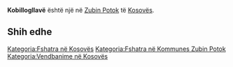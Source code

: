 {{Fshat në 
 | Emri                = Kobillogllavë
 | EmriAlt                = 
 | NAME_SHORT_FORM=      
 | NAME_GENERIC=      
 | NAME_SORT_NAME_RO=      KOBILLOGLLAVE
 | FULL_NAME_RO = Kobillogllavë
 | FULL_NAME_ND_RO=Kobillogllave
 | SORT_NAME_RG=KOBILLOGLLAVE
 | FULL_NAME_RG=Kobillogllavë
 | FULL_NAME_ND_RG=Kobillogllave
 | SRP_NAME_SHORT_FORM=      
 | SRP_NAME_GENERIC=      
 | SRP_NAME_SORT_NAME_RO=      
 | SRP_FULL_NAME_RO = 
 | SRP_FULL_NAME_ND_RO=
 | SRP_SORT_NAME_RG=
 | SRP_FULL_NAME_RG=
 | SRP_FULL_NAME_ND_RG=
 | Emri (Rasa dhanore) = 
 | Figura              = 
 | Shteti              = Kosovo
 | Komuna              = Zubin Potok
 | Kodi postar         = 
 | Sipërfaqja          = 

 | Popullsia           = 

 | Regj. i popullsisë  = 
 | Dend. e popullsisë  = 
 | Faqja zyrtare       = 
 <!--- Koordinatat ----> 
 | Gjerësia            = 42.948611
 | Gjatësia            = 20.702222
 | Lartësia            = 
}}
'''Kobillogllavë''' është një [[]] në [[Zubin Potok]] të [[Kosovës]].

<!-- == Gjeografia == -->
<!-- == Historia == -->
<!-- == Demografia == -->
== Shih edhe ==
{{Komuna Zubin Potok}}
{{Kosovo-Administrata-Cung}}

[[Kategoria:Fshatra në Kosovës]]
[[Kategoria:Fshatra në Kommunes Zubin Potok]]
[[Kategoria:Vendbanime në Kosovës]]